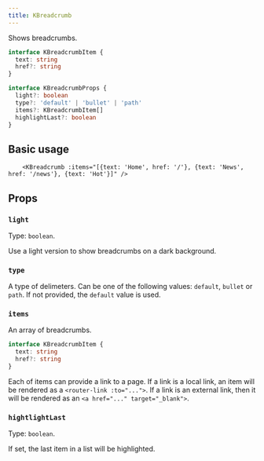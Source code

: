 ```yaml
---
title: KBreadcrumb
---
```



Shows breadcrumbs.

<KBreadcrumbDemo />

```ts
interface KBreadcrumbItem {
  text: string
  href?: string
}

interface KBreadcrumbProps {
  light?: boolean
  type?: 'default' | 'bullet' | 'path'
  items?: KBreadcrumbItem[]
  highlightLast?: boolean
}
```


## Basic usage

```vue
	<KBreadcrumb :items="[{text: 'Home', href: '/'}, {text: 'News', href: '/news'}, {text: 'Hot'}]" />
```

## Props

### `light`

Type: `boolean`.

Use a light version to show breadcrumbs on a dark background.

### `type`

A type of delimeters. Can be one of the following values: `default`, `bullet` or `path`.
If not provided, the `default` value is used.


### `items`

An array of breadcrumbs.

```ts
interface KBreadcrumbItem {
  text: string
  href?: string
}
```

Each of items can provide a link to a page. If a link is a local link,
an item will be rendered as a `<router-link :to="...">`. If a link
is an external link, then it will be rendered as an `<a href="..." target="_blank">`.

### `hightlightLast`

Type: `boolean`.

If set, the last item in a list will be highlighted.


